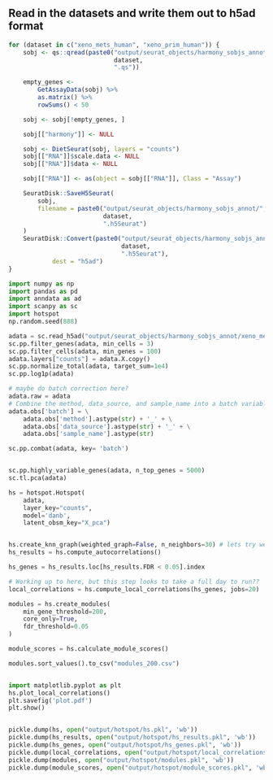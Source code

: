 ## Read in the datasets and write them out to h5ad format
```r
for (dataset in c("xeno_mets_human", "xeno_prim_human")) {
    sobj <- qs::qread(paste0("output/seurat_objects/harmony_sobjs_annot/",
                             dataset,
                             ".qs"))

    empty_genes <-
        GetAssayData(sobj) %>%
        as.matrix() %>%
        rowSums() < 50

    sobj <- sobj[!empty_genes, ]

    sobj[["harmony"]] <- NULL

    sobj <- DietSeurat(sobj, layers = "counts")
    sobj[["RNA"]]$scale.data <- NULL
    sobj[["RNA"]]$data <- NULL

    sobj[["RNA"]] <- as(object = sobj[["RNA"]], Class = "Assay")

    SeuratDisk::SaveH5Seurat(
        sobj,
        filename = paste0("output/seurat_objects/harmony_sobjs_annot/",
                          dataset,
                          ".h5Seurat")
    )
    SeuratDisk::Convert(paste0("output/seurat_objects/harmony_sobjs_annot/",
                               dataset,
                               ".h5Seurat"),
            dest = "h5ad")
}
```

```python
import numpy as np
import pandas as pd
import anndata as ad
import scanpy as sc
import hotspot
np.random.seed(888)

adata = sc.read_h5ad("output/seurat_objects/harmony_sobjs_annot/xeno_mets_human.h5ad")
sc.pp.filter_genes(adata, min_cells = 3)
sc.pp.filter_cells(adata, min_genes = 100)
adata.layers["counts"] = adata.X.copy()
sc.pp.normalize_total(adata, target_sum=1e4)
sc.pp.log1p(adata)

# maybe do batch correction here?
adata.raw = adata
# Combine the method, data_source, and sample_name into a batch variable
adata.obs['batch'] = \
    adata.obs['method'].astype(str) + '_' + \
    adata.obs['data_source'].astype(str) + '_' + \
    adata.obs['sample_name'].astype(str)

sc.pp.combat(adata, key= 'batch')


sc.pp.highly_variable_genes(adata, n_top_genes = 5000)
sc.tl.pca(adata)

hs = hotspot.Hotspot(
    adata,
    layer_key="counts",
    model='danb',
    latent_obsm_key="X_pca")


hs.create_knn_graph(weighted_graph=False, n_neighbors=30) # lets try weighted_graph = True
hs_results = hs.compute_autocorrelations()

hs_genes = hs_results.loc[hs_results.FDR < 0.05].index

# Working up to here, but this step looks to take a full day to run??
local_correlations = hs.compute_local_correlations(hs_genes, jobs=20)

modules = hs.create_modules(
    min_gene_threshold=200,
    core_only=True,
    fdr_threshold=0.05
)

module_scores = hs.calculate_module_scores()

modules.sort_values().to_csv("modules_200.csv")


import matplotlib.pyplot as plt
hs.plot_local_correlations()
plt.savefig('plot.pdf')
plt.show()


pickle.dump(hs, open("output/hotspot/hs.pkl", 'wb'))
pickle.dump(hs_results, open("output/hotspot/hs_results.pkl", 'wb'))
pickle.dump(hs_genes, open("output/hotspot/hs_genes.pkl", 'wb'))
pickle.dump(local_correlations, open("output/hotspot/local_correlations.pkl", 'wb'))
pickle.dump(modules, open("output/hotspot/modules.pkl", 'wb'))
pickle.dump(module_scores, open("output/hotspot/module_scores.pkl", 'wb'))

```
